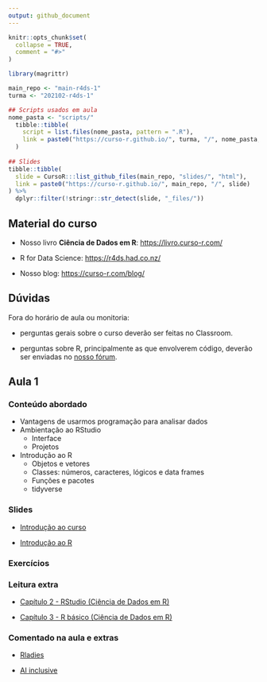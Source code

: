 ```yaml
---
output: github_document
---
```


<!-- README.md is generated from README.Rmd. Please edit that file -->

```r
knitr::opts_chunk$set(
  collapse = TRUE,
  comment = "#>"
)

library(magrittr)

main_repo <- "main-r4ds-1"
turma <- "202102-r4ds-1"
```


```r
## Scripts usados em aula
nome_pasta <- "scripts/"
  tibble::tibble(
    script = list.files(nome_pasta, pattern = ".R"),
    link = paste0("https://curso-r.github.io/", turma, "/", nome_pasta, script)
  )
  
## Slides
tibble::tibble(
  slide = CursoR:::list_github_files(main_repo, "slides/", "html"),
  link = paste0("https://curso-r.github.io/", main_repo, "/", slide)
) %>% 
  dplyr::filter(!stringr::str_detect(slide, "_files/"))
```

## Material do curso

- Nosso livro **Ciência de Dados em R**: [https://livro.curso-r.com/](https://livro.curso-r.com/)

- R for Data Science: [https://r4ds.had.co.nz/](https://r4ds.had.co.nz/)

- Nosso blog: [https://curso-r.com/blog/](https://curso-r.com/blog/)

## Dúvidas

Fora do horário de aula ou monitoria:

- perguntas gerais sobre o curso deverão ser feitas no Classroom.

- perguntas sobre R, principalmente as que envolverem código, deverão ser enviadas no [nosso fórum](https://discourse.curso-r.com/).


## Aula 1

### Conteúdo abordado

- Vantagens de usarmos programação para analisar dados
- Ambientação ao RStudio
  - Interface
  - Projetos
- Introdução ao R
  - Objetos e vetores
  - Classes: números, caracteres, lógicos e data frames
  - Funções e pacotes
  - tidyverse
  
### Slides

- [Introdução ao curso](https://curso-r.github.io/main-r4ds-1/slides/01-introducao-ao-curso.html)

- [Introdução ao R](https://curso-r.github.io/main-r4ds-1/slides/02-introducao-ao-r.html)
  
### Exercícios

### Leitura extra

- [Capítulo 2 - RStudio (Ciência de Dados em R)](https://livro.curso-r.com/2-rstudio.html)

- [Capítulo 3 - R básico (Ciência de Dados em R)](https://livro.curso-r.com/3-r-base.html)

### Comentado na aula e extras

- [Rladies](https://benubah.github.io/r-community-explorer/rladies.html)

- [AI inclusive](https://www.ai-inclusive.org/)


<!-- ## Aula 2 -->

<!-- ### Conteúdo abordado -->

<!-- - Importação de arquivos -->
<!--   - arquivos de texto -->
<!--   - arquivos Excel -->
<!-- - Exportação de arquivos -->
<!-- - Manipulação de bases -->
<!--   - `select()` -->
<!--   - `arrange()` -->
<!--   - pipe `%>%` -->


<!-- ## Aula 3 -->

<!-- ### Conteúdo abordado -->

<!-- - Manipulação de bases -->
<!--   - `filter()` -->
<!--   - `mutate()` -->

<!-- ## Aula 4 -->

<!-- ### Conteúdo abordado -->

<!-- - Manipulação de bases -->
<!--   - `group_by()` e `summarise()` -->
<!--   - juntando duas bases -->

<!-- ## Aula 5 -->

<!-- ### Conteúdo abordado -->

<!-- - Gráficos -->
<!--   - Gráficos de pontos (dispersão) -->
<!--   - Gráficos de barras -->

<!-- ## Aula 6 -->

<!-- ### Conteúdo abordado -->

<!-- - Gráficos -->
<!--   - Boxplots e histogramas -->
<!--   - Customizando gráficos -->

<!-- ## Aula 7 -->

<!-- ### Conteúdo abordado -->

<!-- - Relatórios em R Markdown -->
<!--   - Introdução ao R Markdown -->
<!--   - Construindo relatórios em HTML, PDF e Word -->

